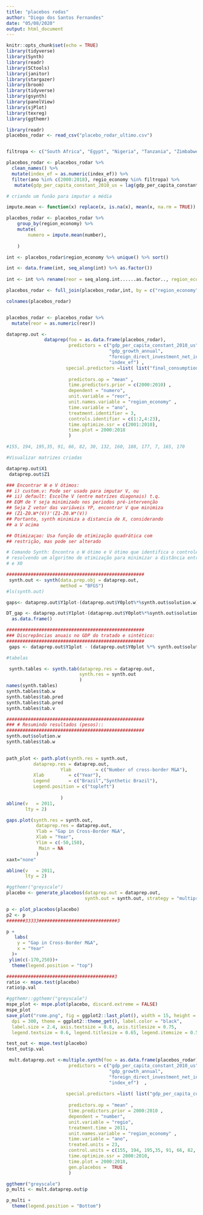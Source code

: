 ```yaml
---
title: "placebos rodas"
author: "Diego dos Santos Fernandes"
date: "05/08/2020"
output: html_document
---
```



```r
knitr::opts_chunk$set(echo = TRUE)
library(tidyverse)
library(Synth)
library(readr)
library(SCtools)
library(janitor)
library(stargazer)
library(broom)
library(tidyverse)
library(gsynth)
library(panelView)
library(sjPlot)
library(texreg)
library(ggthemr)


```





```r
library(readr)
placebos_rodar <- read_csv("placebo_rodar_ultimo.csv")


filtropa <- c("South Africa", "Egypt", "Nigeria", "Tanzania", "Zimbabwe", "China", "Philippines", "India", "Indonesia", "Pakistan", "Thailand", "Argentina", "Bolivia", "Brazil", "Chile", "Ecuador", "Guatemala", "Mexico", "Paraguay", "Peru" , "Uruguay", "Venezuela")

placebos_rodar <- placebos_rodar %>%
  clean_names() %>% 
  mutate(index_ef = as.numeric(index_ef)) %>% 
  filter(ano %in% c(2000:2018), regio_economy %in% filtropa) %>% 
   mutate(gdp_per_capita_constant_2010_us = lag(gdp_per_capita_constant_2010_us), gdp_growth_annual =        lag(gdp_growth_annual), foreign_direct_investment_net_inflows_of_gdp =                                   lag(foreign_direct_investment_net_inflows_of_gdp), final_consumption_expenditure_annual_growth =         lag(final_consumption_expenditure_annual_growth),index_ef = lag(index_ef))
```

```r
# criando um funão para imputar a média

impute.mean <- function(x) replace(x, is.na(x), mean(x, na.rm = TRUE))

placebos_rodar <- placebos_rodar %>%
    group_by(region_economy) %>%
    mutate(
        numero = impute.mean(number),
         
    )
```

```r
int <- placebos_rodar$region_economy %>% unique() %>% sort()

int <- data.frame(int, seq_along(int) %>% as.factor())
  
int <- int %>% rename(reor = seq_along.int......as.factor.., region_economy = int)

placebos_rodar <- full_join(placebos_rodar,int, by = c("region_economy"))  

colnames(placebos_rodar)


placebos_rodar <- placebos_rodar %>% 
  mutate(reor = as.numeric(reor))
```

```r
dataprep.out <-
              dataprep(foo = as.data.frame(placebos_rodar),
                       predictors = c("gdp_per_capita_constant_2010_us",
                                      "gdp_growth_annual",
                                      "foreign_direct_investment_net_inflows_of_gdp",                                                           "final_consumption_expenditure_annual_growth",
                                      "index_ef") ,
                      special.predictors =list( list("final_consumption_expenditure_annual_growth",seq(2003,2011,2),c("mean"))),
                       
                       predictors.op = "mean" ,
                       time.predictors.prior = c(2000:2010) ,
                       dependent = "numero",
                       unit.variable = "reor",
                       unit.names.variable = "region_economy" ,
                       time.variable = "ano",
                       treatment.identifier = 3,
                       controls.identifier = c(1:2,4:23),
                       time.optimize.ssr = c(2001:2010),
                       time.plot = 2000:2018
                       )

#155, 194, 195,35, 91, 66, 82, 30, 132, 160, 188, 177, 7, 165, 170
```


```r
#Visualizar matrizes criadas

dataprep.out$X1
 dataprep.out$Z1

```

```r
### Encontrar W e V ótimos:
## i) custom.v: Pode ser usado para imputar V, ou
## ii) default: Escolhe V (entre matrizes diagonais) t.q. 
## EQM de Y seja minimizado nos periodos pré-intervenção
## Seja Z vetor das variáveis YP, encontrar V que minimiza
## (Z1-Z0.W*(V))'(Z1-Z0.W*(V))
## Portanto, synth minimiza a distancia de X, considerando
## a V acima

## Otimizaçao: Usa função de otimização quadrática com
## restrição, mas pode ser alterado

# Comando Synth: Encontra o W ótimo e V ótimo que identifica o controle sintético 
# resolvendo um algoritmo de otimização para minimizar a distância entre X1
# e X0

###################################################
 synth.out <- synth(data.prep.obj = dataprep.out,
                    method = "BFGS")
#ls(synth.out)

gaps<- dataprep.out$Y1plot-(dataprep.out$Y0plot%*%synth.out$solution.w)

DT_gap <- dataprep.out$Y1plot-(dataprep.out$Y0plot%*%synth.out$solution.w) %>% 
  as.data.frame()

```

```r
###################################################
### Discrepâncias anuais no GDP do tratado e sintético: 
###################################################
 gaps <- dataprep.out$Y1plot - (dataprep.out$Y0plot %*% synth.out$solution.w)


```

```r
#tabelas

 synth.tables <- synth.tab(dataprep.res = dataprep.out,
                           synth.res = synth.out
                           )
names(synth.tables)
synth.tables$tab.w
synth.tables$tab.pred
synth.tables$tab.pred
synth.tables$tab.v
```

```r
###################################################
### # Resumindo resultados (pesos):: 
###################################################
synth.out$solution.w
synth.tables$tab.w
	
```

```r
path_plot <- path.plot(synth.res = synth.out,
          dataprep.res = dataprep.out, 
					Ylab         = c("Number of cross-border M&A"),
          Xlab         = c("Year"),
          Legend       = c("Brazil","Synthetic Brazil"),
          Legend.position = c("topleft")
					
					)
abline(v   = 2011,
       lty = 2)
```

```r

gaps.plot(synth.res = synth.out,
           dataprep.res = dataprep.out,
           Ylab = "Gap in Cross-Border M&A",
           Xlab = "Year",
           Ylim = c(-50,150),
            Main = NA
           )
xaxt="none"

abline(v   = 2011,
       lty = 2)
```

```r
#ggthemr("greyscale")
placebo <- generate_placebos(dataprep.out = dataprep.out,
                             synth.out = synth.out, strategy = "multiprocess", Sigf.ipop = 2)

p <- plot_placebos(placebo)
p2 <- p
#######33333#############################3

p +
   labs(
    y = "Gap in Cross-Border M&A",
    x = "Year"
  )+
 ylim(c(-170,250))+
  theme(legend.position = "top")
```
```r
########################################3
ratio <- mspe.test(placebo)
ratio$p.val

#ggthemr::ggthemr("greyscale")
mspe_plot <- mspe.plot(placebo, discard.extreme = FALSE)
mspe_plot
save_plot("rsme.png", fig = ggplot2::last_plot(), width = 15, height = 10,
  dpi = 300, theme = ggplot2::theme_get(), label.color = "black",
  label.size = 2.4, axis.textsize = 0.8, axis.titlesize = 0.75,
  legend.textsize = 0.6, legend.titlesize = 0.65, legend.itemsize = 0.5)
```

```r
test_out <- mspe.test(placebo)
test_out$p.val
```


```r

 mult.dataprep.out <-multiple.synth(foo = as.data.frame(placebos_rodar),
                       predictors = c("gdp_per_capita_constant_2010_us",
                                      "gdp_growth_annual",
                                      "foreign_direct_investment_net_inflows_of_gdp",                                                                         "final_consumption_expenditure_of_gdp",
                                      "index_ef")  ,
                       
                      special.predictors =list( list("gdp_per_capita_constant_2010_us",seq(2003,2011,2),c("mean"))),
                       
                       predictors.op = "mean" ,
                       time.predictors.prior = 2000:2010 ,
                       dependent = "number",
                       unit.variable = "regio",
                       treatment.time = 2011,
                       unit.names.variable = "region_economy" ,
                       time.variable = "ano",
                       treated.units = 23,
                       control.units = c(155, 194, 195,35, 91, 66, 82, 30, 132, 160, 188, 177, 7, 165, 170),
                       time.optimize.ssr = 2000:2010,
                       time.plot = 2000:2018,
                       gen.placebos =  TRUE
                       )

ggthemr("greyscale")
p_multi <- mult.dataprep.out$p

p_multi +
  theme(legend.position = "Bottom")



```

